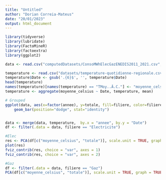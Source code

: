 ---
title: "Untitled"
author: "Dorian Correia-Mateus"
date: "20/01/2023"
output: html_document
---

```{r setup, echo=FALSE}
library(tidyverse)
library(lubridate)
library(FactoMineR)
library(factoextra)
library(ggplot2)

data <- read.csv("computedDatasets/ConsoMWhElecGazENEDIS2011_2021.csv", sep=",")

temperature <- read.csv("datasets/temperature-quotidienne-regionale.csv", sep=";")
temperature$Date <- gsub('.{6}$', '', temperature$Date)
head(temperature)
names(temperature)[names(temperature) == "TMoy..Â.C."] <- "moyenne_celsius"
temperature <- aggregate(moyenne_celsius ~ Date, temperature, mean)
```

```{r, echo=FALSE}

# Grouped
ggplot(data, aes(x=factor(annee), y=totale, fill=filiere, color=filiere)) + 
    geom_bar(position="dodge", stat="identity")


data <- merge(data, temperature,  by.x = "annee", by.y = "Date")
df <- filter(.data = data, filiere == "Electricite")

#Elec
res <- PCA(df[c("moyenne_celsius", "totale")], scale.unit = TRUE, graph = TRUE)
plot(res)
fviz_contrib(res, choice = "var", axes = 1)
fviz_contrib(res, choice = "var", axes = 2)

#Gaz
df <- filter(.data = data, filiere == "Gaz")
PCA(df[c("moyenne_celsius", "totale")], scale.unit = TRUE, graph = TRUE)
```

